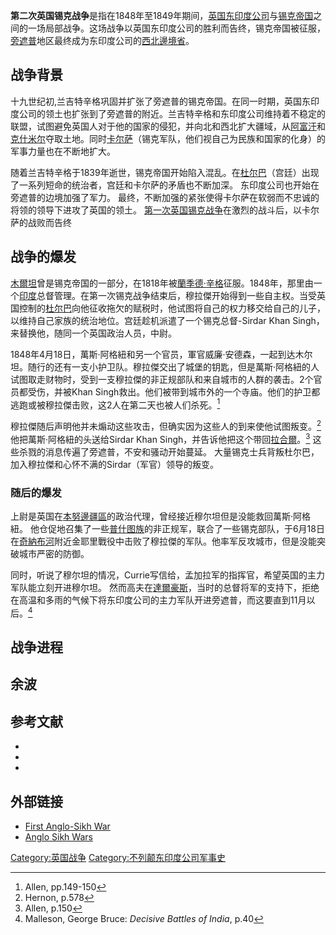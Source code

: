 {{expand|time=2010-05-25T06:15:50+00:00}}
{{Infobox Military Conflict
|conflict= 第二次英国锡克战争
|image=[[File:Punjab_map_(topographic).png|300px]]
|caption=旁遮普地形图
|date=1848年 – 1849年
|place=[[旁遮普|旁遮普]]
|result=英国胜利
|combatant1= {{EIC}}
|combatant2= {{flag|Sikh Empire}}
|casualties1= 2687人死<br />2388人傷
|casualties2=3000-5000人伤亡  
}}
{{Campaignbox 第二次英國－錫克戰爭}}
{{Campaignbox 英國－錫克戰爭}}

'''第二次英国锡克战争'''是指在1848年至1849年期间，[[英国东印度公司|英国东印度公司]]与[[锡克帝国|锡克帝国]]之间的一场局部战争。这场战争以英国东印度公司的胜利而告终，锡克帝国被征服，[[旁遮普|旁遮普]]地区最终成为东印度公司的[[西北邊境省|西北邊境省]]。

==战争背景==

十九世纪初,兰吉特辛格巩固并扩张了旁遮普的锡克帝国。在同一时期，英国东印度公司的领土也扩张到了旁遮普的附近。兰吉特辛格和东印度公司维持着不稳定的联盟，试图避免英国人对于他的国家的侵犯，并向北和西北扩大疆域，从[[阿富汗|阿富汗]]和[[克什米尔|克什米尔]]夺取土地。同时[[卡尔萨|卡尔萨]]（锡克军队，他们视自己为民族和国家的化身）的军事力量也在不断地扩大。

随着兰吉特辛格于1839年逝世，锡克帝国开始陷入混乱。在[[杜尔巴|杜尔巴]]（宫廷）出现了一系列短命的统治者，宫廷和卡尔萨的矛盾也不断加深。 东印度公司也开始在旁遮普的边境加强了军力。 最终，不断加强的紧张使得卡尔萨在软弱而不忠诚的将领的领导下进攻了英国的领土。 [[第一次英国锡克战争|第一次英国锡克战争]]在激烈的战斗后，以卡尔萨的战败而告终

==战争的爆发==
[[木爾坦|木爾坦]]曾是锡克帝国的一部分，在1818年被[[蘭季德·辛格|蘭季德·辛格]]征服。1848年，那里由一个[[印度|印度]]总督{{link-en|德萬·穆拉傑|Diwan Mulraj Chopra}}管理。在第一次锡克战争结束后，穆拉傑开始得到一些自主权。当受英国控制的[[杜尔巴|杜尔巴]]向他征收拖欠的赋税时，他试图将自己的权力移交给自己的儿子，以维持自己家族的统治地位。宫廷趁机派遣了一个锡克总督-Sirdar Khan Singh，来替换他，随同一个英国政治人员，{{link-en|萬斯·阿格紐|Patrick Alexander Vans Agnew}}中尉。

1848年4月18日，萬斯·阿格紐和另一个官员，軍官威廉·安德森，一起到达木尔坦。随行的还有一支小护卫队。穆拉傑交出了城堡的钥匙，但是萬斯·阿格紐的人试图取走财物时，受到一支穆拉傑的非正规部队和来自城市的人群的袭击。2个官员都受伤，并被Khan Singh救出。他们被带到城市外的一个寺庙。他们的护卫都逃跑或被穆拉傑击败，这2人在第二天也被人们杀死。<ref>Allen, pp.149-150</ref>

穆拉傑随后声明他并未煽动这些攻击，但确实因为这些人的到来使他试图叛变。<ref>Hernon, p.578</ref> 他把萬斯·阿格紐的头送给Sirdar Khan Singh，并告诉他把这个带回[[拉合爾|拉合爾]]。<ref>Allen, p.150</ref> 这些杀戮的消息传遍了旁遮普，不安和骚动开始蔓延。 大量锡克士兵背叛杜尔巴，加入穆拉傑和心怀不满的Sirdar（军官）领导的叛变。
===随后的爆发===

{{link-en|赫伯特·埃德華茲|Herbert Edwardes}}上尉是英国在[[本努邊疆區|本努邊疆區]]的政治代理，曾经接近穆尔坦但是没能救回萬斯·阿格紐。 他仓促地召集了一些[[普什图族|普什图族]]的非正规军，联合了一些锡克部队，于6月18日在[[奇納布河|奇納布河]]附近金耶里戰役中击败了穆拉傑的军队。他率军反攻城市，但是没能突破城市严密的防御。

同时，听说了穆尔坦的情况，Currie写信给{{link-en|休·高夫|Hugh Gough}}，孟加拉军的指挥官，希望英国的主力军队能立刻开进穆尔坦。 然而高夫在[[達爾豪斯|達爾豪斯]]，当时的总督将军的支持下，拒绝在高温和多雨的气候下将东印度公司的主力军队开进旁遮普，而这要直到11月以后。<ref>Malleson, George Bruce: ''Decisive Battles of India'', p.40</ref>

==战争进程==

==余波==

==参考文献==
*{{cite book|last=Allen|first=Charles|authorlink =Charles Allen (writer)|title=Soldier Sahibs|publisher=Abacus|year=2000|isbn=0-349-11456-0}}
*{{cite book|last=Farwell|first=Byron|authorlink=Byron Farwell|title=Queen Victoria's Little Wars|publisher=Wordsworth Military Library|year=1973|isbn=1-84022-216-6}}
*{{cite book|last=Hernon|first=Ian|title=Britain's Forgotten Wars|publisher=Sutton Publishing|year=2002|isbn=0-7509-3162-0}}
{{Reflist}}

==外部链接==
*[https://web.archive.org/web/20100209094107/http://www.sikhlionz.com/anglosikhwar1.htm  First Anglo-Sikh War]
*[https://web.archive.org/web/20081120162429/http://www.searchsikhism.com/anglo.html Anglo Sikh Wars]

[[Category:英国战争|Category:英国战争]]
[[Category:不列颠东印度公司军事史|Category:不列颠东印度公司军事史]]